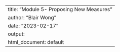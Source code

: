 ---
title: "Module 5- Proposing New Measures"
author: "Blair Wong"
date: "2023-02-17"
output:
  html_document: default
---